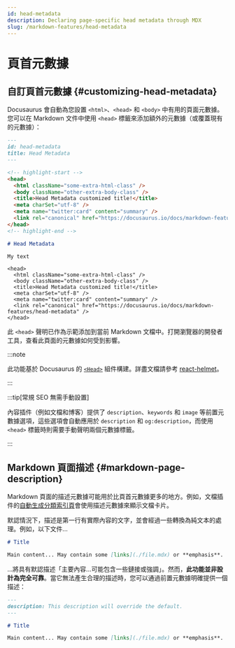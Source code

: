 ```yaml
---
id: head-metadata
description: Declaring page-specific head metadata through MDX
slug: /markdown-features/head-metadata
---
```


# 頁首元數據

## 自訂頁首元數據 {#customizing-head-metadata}

Docusaurus 會自動為您設置 `<html>`、`<head>` 和 `<body>` 中有用的頁面元數據。您可以在 Markdown 文件中使用 `<head>` 標籤來添加額外的元數據（或覆蓋現有的元數據）：

```md title="markdown-features-head-metadata.mdx"
---
id: head-metadata
title: Head Metadata
---

<!-- highlight-start -->
<head>
  <html className="some-extra-html-class" />
  <body className="other-extra-body-class" />
  <title>Head Metadata customized title!</title>
  <meta charSet="utf-8" />
  <meta name="twitter:card" content="summary" />
  <link rel="canonical" href="https://docusaurus.io/docs/markdown-features/head-metadata" />
</head>
<!-- highlight-end -->

# Head Metadata

My text
```

```mdx-code-block
<head>
  <html className="some-extra-html-class" />
  <body className="other-extra-body-class" />
  <title>Head Metadata customized title!</title>
  <meta charSet="utf-8" />
  <meta name="twitter:card" content="summary" />
  <link rel="canonical" href="https://docusaurus.io/docs/markdown-features/head-metadata" />
</head>
```

此 `<head>` 聲明已作為示範添加到當前 Markdown 文檔中。打開瀏覽器的開發者工具，查看此頁面的元數據如何受到影響。

:::note

此功能基於 Docusaurus 的 [`<Head>`](./../../docusaurus-core.mdx#head) 組件構建。詳盡文檔請參考 [react-helmet](https://github.com/nfl/react-helmet)。

:::

:::tip[常規 SEO 無需手動設置]

內容插件（例如文檔和博客）提供了 `description`、`keywords` 和 `image` 等前置元數據選項，這些選項會自動應用於 `description` 和 `og:description`，而使用 `<head>` 標籤時則需要手動聲明兩個元數據標籤。

:::

## Markdown 頁面描述 {#markdown-page-description}

Markdown 頁面的描述元數據可能用於比頁首元數據更多的地方。例如，文檔插件的[自動生成分類索引頁](../docs/sidebar/items.mdx#generated-index-page)會使用描述元數據來顯示文檔卡片。

默認情況下，描述是第一行有實際內容的文字，並會經過一些轉換為純文本的處理。例如，以下文件...

```md
# Title

Main content... May contain some [links](./file.mdx) or **emphasis**.
```

...將具有默認描述「主要內容...可能包含一些鏈接或強調」。然而，**此功能並非設計為完全可靠**。當它無法產生合理的描述時，您可以通過前置元數據明確提供一個描述：

```md
---
description: This description will override the default.
---

# Title

Main content... May contain some [links](./file.mdx) or **emphasis**.
```